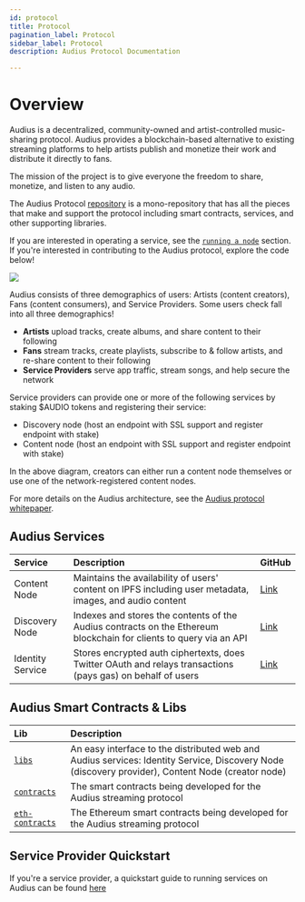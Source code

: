 ```yaml
---
id: protocol
title: Protocol
pagination_label: Protocol
sidebar_label: Protocol
description: Audius Protocol Documentation

---
```


# Overview

Audius is a decentralized, community-owned and artist-controlled music-sharing protocol. Audius provides a blockchain-based alternative to existing streaming platforms to help artists publish and monetize their work and distribute it directly to fans.

The mission of the project is to give everyone the freedom to share, monetize, and listen to any audio.

The Audius Protocol [repository](https://github.com/AudiusProject/audius-protocol) is a mono-repository that has all the pieces that make and support the protocol including smart contracts, services, and other supporting libraries.

If you are interested in operating a service, see the [`running a node`](/token/running-a-node/introduction) section. If you're interested in contributing to the Audius protocol, explore the code below!

![](/img/architecture.png)

Audius consists of three demographics of users: Artists (content creators), Fans (content consumers), and Service Providers. Some users check fall into all three demographics!

- **Artists** upload tracks, create albums, and share content to their following
- **Fans** stream tracks, create playlists, subscribe to & follow artists, and re-share content to their following
- **Service Providers** serve app traffic, stream songs, and help secure the network

Service providers can provide one or more of the following services by staking $AUDIO tokens and registering their service:

- Discovery node \(host an endpoint with SSL support and register endpoint with stake\)
- Content node \(host an endpoint with SSL support and register endpoint with stake\)

In the above diagram, creators can either run a content node themselves or use one of the network-registered content nodes.

For more details on the Audius architecture, see the [Audius protocol whitepaper](/protocol/whitepaper).

## Audius Services

| Service          | Description                                                                                                        | GitHub                                                                                |
| :--------------- | :----------------------------------------------------------------------------------------------------------------- | :------------------------------------------------------------------------------------ |
| Content Node     | Maintains the availability of users' content on IPFS including user metadata, images, and audio content            | [Link](https://github.com/AudiusProject/audius-protocol/tree/main/creator-node)       |
| Discovery Node   | Indexes and stores the contents of the Audius contracts on the Ethereum blockchain for clients to query via an API | [Link](https://github.com/AudiusProject/audius-protocol/tree/main/discovery-provider) |
| Identity Service | Stores encrypted auth ciphertexts, does Twitter OAuth and relays transactions (pays gas) on behalf of users        | [Link](https://github.com/AudiusProject/audius-protocol/tree/main/identity-service)   |

## Audius Smart Contracts & Libs

| Lib                                                                                         | Description                                                                                                                                          |
| :------------------------------------------------------------------------------------------ | :--------------------------------------------------------------------------------------------------------------------------------------------------- |
| [`libs`](https://github.com/AudiusProject/audius-protocol/tree/main/packages/libs)          | An easy interface to the distributed web and Audius services: Identity Service, Discovery Node \(discovery provider\), Content Node \(creator node\) |
| [`contracts`](https://github.com/AudiusProject/audius-protocol/tree/main/contracts)         | The smart contracts being developed for the Audius streaming protocol                                                                                |
| [`eth-contracts`](https://github.com/AudiusProject/audius-protocol/tree/main/eth-contracts) | The Ethereum smart contracts being developed for the Audius streaming protocol                                                                       |

## Service Provider Quickstart

If you're a service provider, a quickstart guide to running services on Audius can be found [here](/token/running-a-node/introduction)
